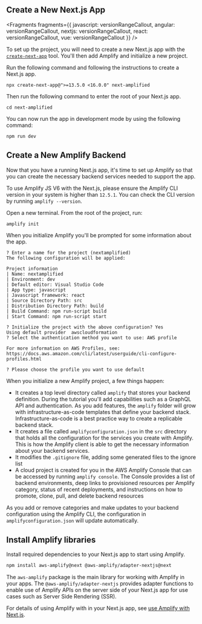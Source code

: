 ## Create a New Next.js App


<Fragments
  fragments={{
    javascript: versionRangeCallout,
    angular: versionRangeCallout,
    nextjs: versionRangeCallout,
    react: versionRangeCallout,
    vue: versionRangeCallout
  }}
/>

To set up the project, you will need to create a new Next.js app with the [`create-next-app`](https://nextjs.org/docs/api-reference/create-next-app) tool. You'll then add Amplify and initialize a new project.

Run the following command and following the instructions to create a Next.js app.

```shellscript
npx create-next-app@">=13.5.0 <16.0.0" next-amplified
```

Then run the following command to enter the root of your Next.js app.

```shellscript
cd next-amplified
```

You can now run the app in development mode by using the following command:

```bash
npm run dev
```

## Create a New Amplify Backend

Now that you have a running Next.js app, it's time to set up Amplify so that you can create the necessary backend services needed to support the app.

<Callout warning>

To use Amplify JS V6 with the Next.js, please ensure the Amplify CLI version in your system is higher than `12.5.1`. You can check the CLI version by running `amplify --version`.

</Callout>

Open a new terminal. From the root of the project, run:

```bash
amplify init
```

When you initialize Amplify you'll be prompted for some information about the app.

```console
? Enter a name for the project (nextamplified)
The following configuration will be applied:

Project information
| Name: nextamplified
| Environment: dev
| Default editor: Visual Studio Code
| App type: javascript
| Javascript framework: react
| Source Directory Path: src
| Distribution Directory Path: build
| Build Command: npm run-script build
| Start Command: npm run-script start

? Initialize the project with the above configuration? Yes
Using default provider  awscloudformation
? Select the authentication method you want to use: AWS profile

For more information on AWS Profiles, see:
https://docs.aws.amazon.com/cli/latest/userguide/cli-configure-profiles.html

? Please choose the profile you want to use default
```

When you initialize a new Amplify project, a few things happen:

- It creates a top level directory called `amplify` that stores your backend definition. During the tutorial you'll add capabilities such as a GraphQL API and authentication. As you add features, the `amplify` folder will grow with infrastructure-as-code templates that define your backend stack. Infrastructure-as-code is a best practice way to create a replicable backend stack.
- It creates a file called `amplifyconfiguration.json` in the `src` directory that holds all the configuration for the services you create with Amplify. This is how the Amplify client is able to get the necessary information about your backend services.
- It modifies the `.gitignore` file, adding some generated files to the ignore list
- A cloud project is created for you in the AWS Amplify Console that can be accessed by running `amplify console`. The Console provides a list of backend environments, deep links to provisioned resources per Amplify category, status of recent deployments, and instructions on how to promote, clone, pull, and delete backend resources

As you add or remove categories and make updates to your backend configuration using the Amplify CLI, the configuration in `amplifyconfiguration.json` will update automatically.

## Install Amplify libraries

Install required dependencies to your Next.js app to start using Amplify.

```bash
npm install aws-amplify@next @aws-amplify/adapter-nextjs@next
```

The `aws-amplify` package is the main library for working with Amplify in your apps. The `@aws-amplify/adapter-nextjs` provides adapter functions to enable use of Amplify APIs on the server side of your Next.js app for use cases such as Server Side Rendering (SSR).

For details of using Amplify with in your Next.js app, see [use Amplify with Next.js](/gen1/[platform]/prev/build-a-backend/server-side-rendering/).
